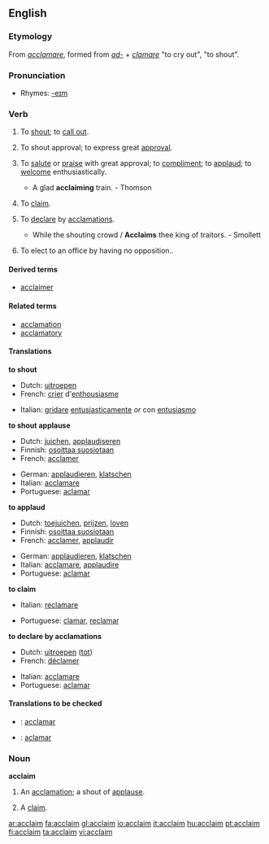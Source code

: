 ==English==

===Etymology===
From {{L.}} ''[[acclamare]]'', formed from ''[[ad-]]'' + ''[[clamare]]'' "to cry out", "to shout".

===Pronunciation===
*Rhymes: [[Rhymes:English:-eɪm|-eɪm]]

===Verb===
{{en-verb}}

# {{transitive}} To [[shout]]; to [[call out]].
# {{intransitive}} To shout approval; to express great [[approval]].
# {{transitive}} {{rare}} To [[salute]] or [[praise]] with great approval; to [[compliment]]; to [[applaud]]; to [[welcome]] enthusiastically.
#* A glad '''acclaiming''' train. - Thomson
# {{transitive}} {{obsolete}} To [[claim]].
# {{transitive}} To [[declare]] by [[acclamations]].
#* While the shouting crowd / '''Acclaims''' thee king of traitors. - Smollett
# {{context|Canadian}} To elect to an office by having no opposition..

====Derived terms====
* [[acclaimer]]

====Related terms====
* [[acclamation]]
* [[acclamatory]]

====Translations====
'''to shout'''
{{top}}
* Dutch: [[uitroepen]]
* French: [[crier]] d'[[enthousiasme]]
{{mid}}
* Italian: [[gridare]] [[entusiasticamente]] ''or'' con [[entusiasmo]]
{{bottom}}

'''to shout applause'''
{{top}}
* Dutch: [[juichen]], [[applaudiseren]]
*Finnish: [[osoittaa suosiotaan]]
* French: [[acclamer]]
{{mid}}
* German: [[applaudieren]], [[klatschen]]
* Italian: [[acclamare]]
* Portuguese: [[aclamar]]
{{bottom}}

'''to applaud'''
{{top}}
* Dutch: [[toejuichen]], [[prijzen]], [[loven]]
*Finnish: [[osoittaa suosiotaan]]
* French: [[acclamer]], [[applaudir]]
{{mid}}
* German: [[applaudieren]], [[klatschen]]
* Italian: [[acclamare]], [[applaudire]]
* Portuguese: [[aclamar]]
{{bottom}}

'''to claim'''
{{top}}
* Italian: [[reclamare]]
{{mid}}
* Portuguese: [[clamar]], [[reclamar]]
{{bottom}}

'''to declare by acclamations'''
{{top}}
* Dutch: [[uitroepen]] ([[tot]])
* French: [[déclamer]]
{{mid}}
* Italian: [[acclamare]]
* Portuguese: [[aclamar]]
{{bottom}}

====Translations to be checked====
{{checktrans}}
*{{ttbc|Interlingua}}: [[acclamar]]
*{{ttbc|Spanish}}: [[aclamar]]

===Noun===
'''acclaim'''

# {{poetic}} An [[acclamation]]; a shout of [[applause]].
# {{obsolete}} A [[claim]].

[[ar:acclaim]]
[[fa:acclaim]]
[[gl:acclaim]]
[[io:acclaim]]
[[it:acclaim]]
[[hu:acclaim]]
[[pt:acclaim]]
[[fi:acclaim]]
[[ta:acclaim]]
[[vi:acclaim]]